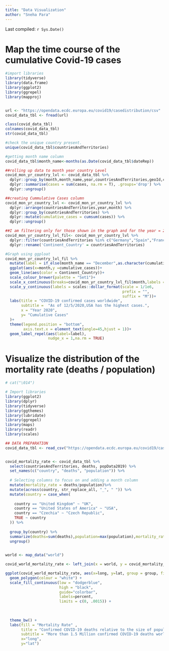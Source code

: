```yaml
---
title: "Data Visualization"
author: "Sneha Para"
---
```


Last compiled: `r Sys.Date()`

# Map the time course of the cumulative Covid-19 cases

```r

#import libraries
library(tidyverse)
library(data.frame)
library(ggplot2)
library(ggrepel)
library(mapproj)


url <- "https://opendata.ecdc.europa.eu/covid19/casedistribution/csv"
covid_data_tbl <- fread(url)

class(covid_data_tbl)
colnames(covid_data_tbl)
str(covid_data_tbl)

#check the unique country present.
unique(covid_data_tbl$countriesAndTerritories)

#getting month name column
covid_data_tbl$month_name<-months(as.Date(covid_data_tbl$dateRep))

##rolling up data to month year country Level
covid_mon_yr_country_lvl <- covid_data_tbl %>% 
  dplyr::group_by(month,month_name,year,countriesAndTerritories,geoId,countryterritoryCode,continentExp) %>% 
  dplyr::summarise(cases = sum(cases, na.rm = T), .groups='drop') %>% 
  dplyr::ungroup()

##creating Cummulative Cases column
covid_mon_yr_country_lvl <- covid_mon_yr_country_lvl %>% 
  dplyr::arrange(countriesAndTerritories,year,month) %>% 
  dplyr::group_by(countriesAndTerritories) %>% 
  dplyr::mutate(cumulative_cases = cumsum(cases)) %>% 
  dplyr::ungroup()

##I am filtering only for those shown in the graph and for the year = 2020
covid_mon_yr_country_lvl_fil<- covid_mon_yr_country_lvl %>% 
  dplyr::filter(countriesAndTerritories %in% c("Germany","Spain","France","United_Kingdom","United_States_of_America")& year == 2020) %>%
  dplyr::rename('Continent_Country' = countriesAndTerritories)

#Graph using ggploat
covid_mon_yr_country_lvl_fil %>% 
  mutate(label = if_else(month_name == "December",as.character(cumulative_cases),NA_character_)) %>% 
  ggplot(aes(x=month,y =cumulative_cases))+
  geom_line(aes(color = Continent_Country))+
  scale_colour_brewer(palette = "Set1")+
  scale_x_continuous(breaks=covid_mon_yr_country_lvl_fil$month,labels = covid_mon_yr_country_lvl_fil$month_name)+
  scale_y_continuous(labels = scales::dollar_format(scale = 1/1e6,
                                                    prefix = "",
                                                    suffix = "M"))+
  labs(title = "COVID-19 confirmed cases worldwide",
       subtitle =  "As of 12/5/2020,USA has the highest cases.",
       x = "Year 2020",
       y= "Cumulative Cases"
  )+
  theme(legend.position = "bottom",
        axis.text.x = element_text(angle=45,hjust = 1))+
  geom_label_repel(aes(label=label),
                   nudge_x = 1,na.rm = TRUE)

```
# Visualize the distribution of the mortality rate (deaths / population)

```r
# cat("\014")

# Import libraries
library(ggplot2)
library(dplyr)
library(tidyverse)
library(ggthemes)
library(lubridate)
library(ggrepel)
library(maps)
library(readr)
library(scales)

## DATA PREPARATION
covid_data_tbl <- read_csv("https://opendata.ecdc.europa.eu/covid19/casedistribution/csv", show_col_types = FALSE)


covid_mortality_rate <- covid_data_tbl %>%
  select(countriesAndTerritories, deaths, popData2019) %>% 
  set_names(c("country", "deaths", "population")) %>%
  
  # Selecting columns to focus on and adding a month column
  mutate(mortality_rate = deaths/population)%>%
  mutate(across(country, str_replace_all, "_", " ")) %>%
  mutate(country = case_when(
    
    country == "United Kingdom" ~ "UK",
    country == "United States of America" ~ "USA",
    country == "Czechia" ~ "Czech Republic",
    TRUE ~ country
  )) %>%
  
  group_by(country) %>%
  summarize(deaths=sum(deaths),population=max(population),mortality_rate = sum(mortality_rate)) %>%
  ungroup() 
 

world <- map_data("world")

covid_world_mortality_rate <- left_join(x = world, y = covid_mortality_rate, by=c("region" = "country")) 

ggplot(covid_world_mortality_rate, aes(x=long, y=lat, group = group, fill = (mortality_rate))) + 
  geom_polygon(colour = "white") +
  scale_fill_continuous(low = "dodgerblue",
                        high = "black",
                        guide="colorbar",
                        labels=percent,
                        limits = c(0, .0015)) +
   
  
  
  theme_bw() +
  labs(fill = "Mortality Rate" ,
       title = "Confirmed COVID-19 deaths relative to the size of population", 
       subtitle = "More than 1.5 Million confirmed COVID-19 deaths worldwide",
       x="long", 
       y="lat") 

```